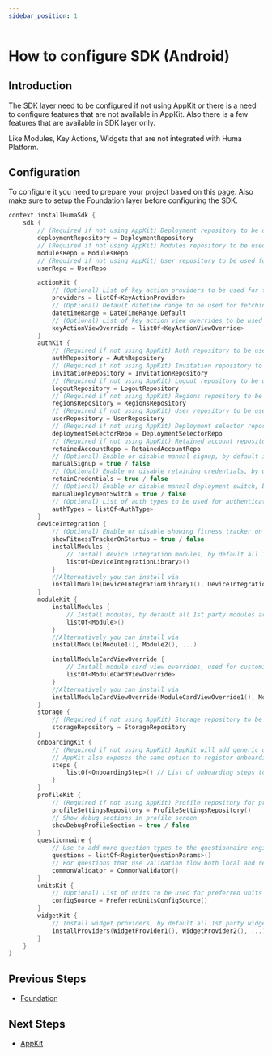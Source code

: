 ```yaml
---
sidebar_position: 1
---
```


# How to configure SDK (Android)

## Introduction

The SDK layer need to be configured if not using AppKit or there is a need to configure features
that are not available in AppKit. Also there is a few features that are available in SDK layer only.

Like Modules, Key Actions, Widgets that are not integrated with Huma Platform.

## Configuration
To configure it you need to prepare your project based on this [page](../Getting%20Started/Android).
Also make sure to setup the Foundation layer before configuring the SDK.

```kotlin
context.installHumaSdk {
    sdk {
        // (Required if not using AppKit) Deployment repository to be used for fetching deployments
        deploymentRepository = DeploymentRepository
        // (Required if not using AppKit) Modules repository to be used for fetching modules
        modulesRepo = ModulesRepo
        // (Required if not using AppKit) User repository to be used for fetching user data
        userRepo = UserRepo

        actionKit {
            // (Optional) List of key action providers to be used for fetching key actions
            providers = listOf<KeyActionProvider>
            // (Optional) Default datetime range to be used for fetching key actions. By default it is 2 weeks from now and 3 months in the past
            datetimeRange = DateTimeRange.Default
            // (Optional) List of key action view overrides to be used for customizing key action views 
            keyActionViewOverride = listOf<KeyActionViewOverride>
        }
        authKit {
            // (Required if not using AppKit) Auth repository to be used for fetching auth data
            authRepository = AuthRepository
            // (Required if not using AppKit) Invitation repository to be used for fetching invitations
            invitationRepository = InvitationRepository
            // (Required if not using AppKit) Logout repository to be used for logging out user
            logoutRepository = LogoutRepository
            // (Required if not using AppKit) Regions repository to be used for fetching regions
            regionsRepository = RegionsRepository
            // (Required if not using AppKit) User repository to be used for fetching user data
            userRepository = UserRepository
            // (Required if not using AppKit) Deployment selector repository to be used for selecting deployment
            deploymentSelectorRepo = DeploymentSelectorRepo
            // (Required if not using AppKit) Retained account repository to be used for retaining account
            retainedAccountRepo = RetainedAccountRepo
            // (Optional) Enable or disable manual signup, by default it is false
            manualSignup = true / false
            // (Optional) Enable or disable retaining credentials, by default it is false
            retainCredentials = true / false
            // (Optional) Enable or disable manual deployment switch, by default it is false
            manualDeploymentSwitch = true / false
            // (Optional) List of auth types to be used for authentication, by default it is Email
            authTypes = listOf<AuthType>
        }
        deviceIntegration {
            // (Optional) Enable or disable showing fitness tracker on startup, by default it is false
            showFitnessTrackerOnStartup = true / false
            installModules {
                // Install device integration modules, by default all 1st party modules are installed automatically if dependencies are added in build.gradle.kts
                listOf<DeviceIntegrationLibrary>()
            }
            //Alternatively you can install via
            installModule(DeviceIntegrationLibrary1(), DeviceIntegrationLibrary2(), ...)
        }
        moduleKit {
            installModules {
                // Install modules, by default all 1st party modules are installed automatically if dependencies are added in build.gradle.kts
                listOf<Module>()
            }
            //Alternatively you can install via
            installModule(Module1(), Module2(), ...)

            installModuleCardViewOverride {
                // Install module card view overrides, used for customizing module card views in existing modules
                listOf<ModuleCardViewOverride>
            }
            //Alternatively you can install via
            installModuleCardViewOverride(ModuleCardViewOverride1(), ModuleCardViewOverride2(), ...)
        }
        storage {
            // (Required if not using AppKit) Storage repository to be used for fetching storage data (AWS, Google Cloud, etc.)
            storageRepository = StorageRepository
        }
        onboardingKit {
            // (Required if not using AppKit) AppKit will add generic onboarding steps during initialization. 
            // AppKit also exposes the same option to register onboarding steps
            steps {
                listOf<OnboardingStep>() // List of onboarding steps to be used for onboarding
            }
        }
        profileKit {
            // (Required if not using AppKit) Profile repository for profile screen
            profileSettingsRepository = ProfileSettingsRepository()
            // Show debug sections in profile screen
            showDebugProfileSection = true / false
        }
        questionnaire {
            // Use to add more question types to the questionnaire engine
            questions = listOf<RegisterQuestionParams>()
            // For questions that use validation flow both local and remote
            commonValidator = CommonValidator()
        }
        unitsKit {
            // (Optional) List of units to be used for preferred units flow. By default it is empty and set by AppKit
            configSource = PreferredUnitsConfigSource()
        }
        widgetKit {
            // Install widget providers, by default all 1st party widget providers are installed automatically if dependencies are added in build.gradle.kts
            installProviders(WidgetProvider1(), WidgetProvider2(), ...)
        }
    }
}
```

## Previous Steps

* [Foundation](../Foundation/Android)

## Next Steps

* [AppKit](../AppKit/Android)
